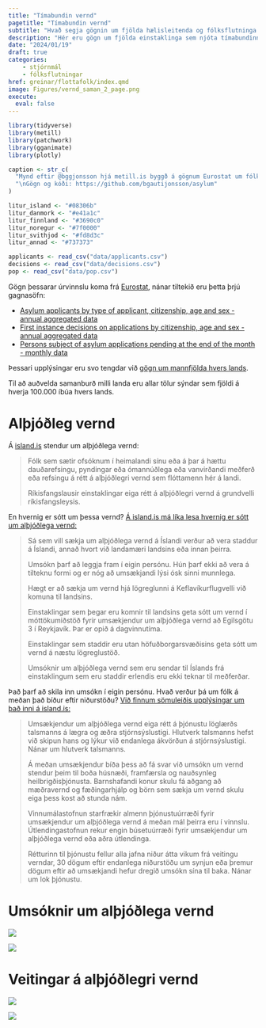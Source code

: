 ```yaml
---
title: "Tímabundin vernd"
pagetitle: "Tímabundin vernd"
subtitle: "Hvað segja gögnin um fjölda hælisleitenda og fólksflutninga til Íslands?"
description: "Hér eru gögn um fjölda einstaklinga sem njóta tímabundinnar verndar, fjölda samþykktra verndarumsókna og fjölda umsókna í bið tekin saman úr gögnum  Eurostat."
date: "2024/01/19"
draft: true
categories:
    - stjórnmál
    - fólksflutningar
href: greinar/flottafolk/index.qmd
image: Figures/vernd_saman_2_page.png
execute: 
  eval: false
---
```


```r
library(tidyverse)
library(metill)
library(patchwork)
library(gganimate)
library(plotly)

caption <- str_c(
  "Mynd eftir @bggjonsson hjá metill.is byggð á gögnum Eurostat um fólksflutninga.",
  "\nGögn og kóði: https://github.com/bgautijonsson/asylum"
)

litur_island <- "#08306b"
litur_danmork <- "#e41a1c"
litur_finnland <- "#3690c0"
litur_noregur <- "#7f0000"
litur_svithjod <- "#fd8d3c"
litur_annad <- "#737373"

```

```r
applicants <- read_csv("data/applicants.csv")
decisions <- read_csv("data/decisions.csv")
pop <- read_csv("data/pop.csv")
```



Gögn þessarar úrvinnslu koma frá [Eurostat](https://ec.europa.eu/eurostat/en/), nánar tiltekið eru þetta þrjú gagnasöfn:

* [Asylum applicants by type of applicant, citizenship, age and sex - annual aggregated data](https://ec.europa.eu/eurostat/databrowser/view/migr_asyappctza/default/table?lang=en)
* [First instance decisions on applications by citizenship, age and sex - annual aggregated data](https://ec.europa.eu/eurostat/databrowser/view/migr_asydcfsta/default/table?lang=en)
* [Persons subject of asylum applications pending at the end of the month - monthly data](https://ec.europa.eu/eurostat/databrowser/view/TPS00190/default/table?lang=en&category=migr.migr_asy.migr_asyapp)

Þessari upplýsingar eru svo tengdar við [gögn um mannfjölda hvers lands](https://ec.europa.eu/eurostat/databrowser/view/demo_pjan/default/table?lang=en).

Til að auðvelda samanburð milli landa eru allar tölur sýndar sem fjöldi á hverja 100.000 íbúa hvers lands.


# Alþjóðleg vernd

Á [island.is](https://island.is/althjodleg-vernd-rettur-og-ferill-umsokna) stendur um alþjóðlega vernd:

> Fólk sem sætir ofsóknum í heimalandi sínu eða á þar á hættu dauðarefsingu, pyndingar eða ómannúðlega eða vanvirðandi meðferð eða refsingu á rétt á alþjóðlegri vernd sem flóttamenn hér á landi.
>
> Ríkisfangslausir einstaklingar eiga rétt á alþjóðlegri vernd á grundvelli ríkisfangsleysis.

En hvernig er sótt um þessa vernd? [Á island.is má líka lesa hvernig er sótt um alþjóðlega vernd:](https://island.is/althjodleg-vernd-rettur-og-ferill-umsokna/hvernig-er-sott-um)

> Sá sem vill sækja um alþjóðlega vernd á Íslandi verður að vera staddur á Íslandi, annað hvort við landamæri landsins eða innan þeirra.
>
> Umsókn þarf að leggja fram í eigin persónu. Hún þarf ekki að vera á tilteknu formi og er nóg að umsækjandi lýsi ósk sinni munnlega.
>
> Hægt er að sækja um vernd hjá lögreglunni á Keflavíkurflugvelli við komuna til landsins.
>
> Einstaklingar sem þegar eru komnir til landsins geta sótt um vernd í móttökumiðstöð fyrir umsækjendur um alþjóðlega vernd að Egilsgötu 3 í Reykjavík. Þar er opið á dagvinnutíma.
>
> Einstaklingar sem staddir eru utan höfuðborgarsvæðisins geta sótt um vernd á næstu lögreglustöð.
>
> Umsóknir um alþjóðlega vernd sem eru sendar til Íslands frá einstaklingum sem eru staddir erlendis eru ekki teknar til meðferðar.

Það þarf að skila inn umsókn í eigin persónu. Hvað verður þá um fólk á meðan það bíður eftir niðurstöðu? [Við finnum sömuleiðis upplýsingar um það inni á island.is:](https://island.is/thjonusta-vid-umsaekjendur-um-althjodlega-vernd)

> Umsækjendur um alþjóðlega vernd eiga rétt á þjónustu löglærðs talsmanns á lægra og æðra stjórnsýslustigi. Hlutverk talsmanns hefst við skipun hans og lýkur við endanlega ákvörðun á stjórnsýslustigi. Nánar um hlutverk talsmanns.
>
> Á meðan umsækjendur bíða þess að fá svar við umsókn um vernd stendur þeim til boða húsnæði, framfærsla og nauðsynleg heilbrigðisþjónusta. Barnshafandi konur skulu fá aðgang að mæðravernd og fæðingarhjálp og börn sem sækja um vernd skulu eiga þess kost að stunda nám.
> 
> Vinnumálastofnun starfrækir almenn þjónustuúrræði fyrir umsækjendur um alþjóðlega vernd á meðan mál þeirra eru í vinnslu. Útlendingastofnun rekur engin búsetuúrræði fyrir umsækjendur um alþjóðlega vernd eða aðra útlendinga.
> 
> Rétturinn til þjónustu fellur alla jafna niður átta vikum frá veitingu verndar, 30 dögum eftir endanlega niðurstöðu um synjun eða þremur dögum eftir að umsækjandi hefur dregið umsókn sína til baka. Nánar um lok þjónustu.


# Umsóknir um alþjóðlega vernd

![](https://raw.githubusercontent.com/bgautijonsson/asylum/master/Figures/umsaekjendur.png){.column-screen}

![](https://raw.githubusercontent.com/bgautijonsson/asylum/master/Figures/applicants_anim.gif)


# Veitingar á alþjóðlegri vernd

![](https://raw.githubusercontent.com/bgautijonsson/asylum/master/Figures/veitingar.png){.column-screen}

![](https://raw.githubusercontent.com/bgautijonsson/asylum/master/Figures/decisions_anim.gif)